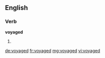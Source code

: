 ==English==

===Verb===
'''voyaged'''

# {{en-past of|voyage}}

[[de:voyaged]]
[[fr:voyaged]]
[[mg:voyaged]]
[[vi:voyaged]]